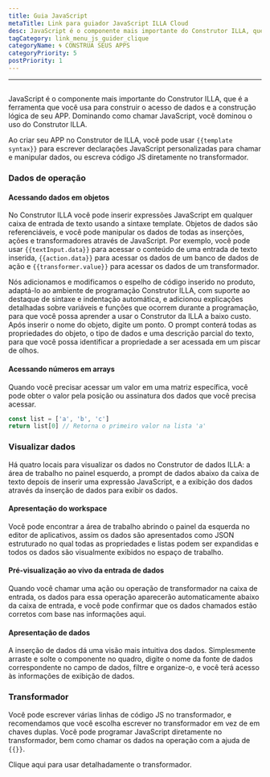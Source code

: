 ```yaml
---
title: Guia JavaScript
metaTitle: Link para guiador JavaScript ILLA Cloud
desc: JavaScript é o componente mais importante do Construtor ILLA, que é a ferramenta que você usa para construir o acesso aos dados e a construção lógica do seu aplicativo
tagCategory: link_menu_js_guider_clique
categoryName: 🌀 CONSTRUA SEUS APPS
categoryPriority: 5
postPriority: 1
---
```


* * *

## <h2 hidden>Guia JavaScript</h2>

JavaScript é o componente mais importante do Construtor ILLA, que é a ferramenta que você usa para construir o acesso de dados e a construção lógica de seu APP. Dominando como chamar JavaScript, você dominou o uso do Construtor ILLA.

Ao criar seu APP no Construtor de ILLA, você pode usar `{{template syntax}}` para escrever declarações JavaScript personalizadas para chamar e manipular dados, ou escreva código JS diretamente no transformador.

### Dados de operação

#### Acessando dados em objetos

No Construtor ILLA você pode inserir expressões JavaScript em qualquer caixa de entrada de texto usando a sintaxe template. Objetos de dados são referenciáveis, e você pode manipular os dados de todas as inserções, ações e transformadores através de JavaScript. Por exemplo, você pode usar `{{textInput.data}}` para acessar o conteúdo de uma entrada de texto inserida, `{{action.data}}` para acessar os dados de um banco de dados de ação e `{{transformer.value}}` para acessar os dados de um transformador.

Nós adicionamos e modificamos o espelho de código inserido no produto, adaptá-lo ao ambiente de programação Construtor ILLA, com suporte ao destaque de sintaxe e indentação automática, e adicionou explicações detalhadas sobre variáveis e funções que ocorrem durante a programação, para que você possa aprender a usar o Construtor da ILLA a baixo custo. Após inserir o nome do objeto, digite um ponto. O prompt conterá todas as propriedades do objeto, o tipo de dados e uma descrição parcial do texto, para que você possa identificar a propriedade a ser acessada em um piscar de olhos.

#### Acessando números em arrays

Quando você precisar acessar um valor em uma matriz específica, você pode obter o valor pela posição ou assinatura dos dados que você precisa acessar.

```javascript
const list = ['a', 'b', 'c']
return list[0] // Retorna o primeiro valor na lista 'a'
```

### Visualizar dados

Há quatro locais para visualizar os dados no Construtor de dados ILLA: a área de trabalho no painel esquerdo, a prompt de dados abaixo da caixa de texto depois de inserir uma expressão JavaScript, e a exibição dos dados através da inserção de dados para exibir os dados.

#### Apresentação do workspace

Você pode encontrar a área de trabalho abrindo o painel da esquerda no editor de aplicativos, assim os dados são apresentados como JSON estruturado no qual todas as propriedades e listas podem ser expandidas e todos os dados são visualmente exibidos no espaço de trabalho.

[//]: # "[图片]"

#### Pré-visualização ao vivo da entrada de dados

Quando você chamar uma ação ou operação de transformador na caixa de entrada, os dados para essa operação aparecerão automaticamente abaixo da caixa de entrada, e você pode confirmar que os dados chamados estão corretos com base nas informações aqui.

[//]: # "[图片]"

#### Apresentação de dados

A inserção de dados dá uma visão mais intuitiva dos dados. Simplesmente arraste e solte o componente no quadro, digite o nome da fonte de dados correspondente no campo de dados, filtre e organize-o, e você terá acesso às informações de exibição de dados.

[//]: # "[图片]"

### Transformador

Você pode escrever várias linhas de código JS no transformador, e recomendamos que você escolha escrever no transformador em vez de em chaves duplas. Você pode programar JavaScript diretamente no transformador, bem como chamar os dados na operação com a ajuda de `{{}}`.

Clique aqui para usar detalhadamente o transformador.
